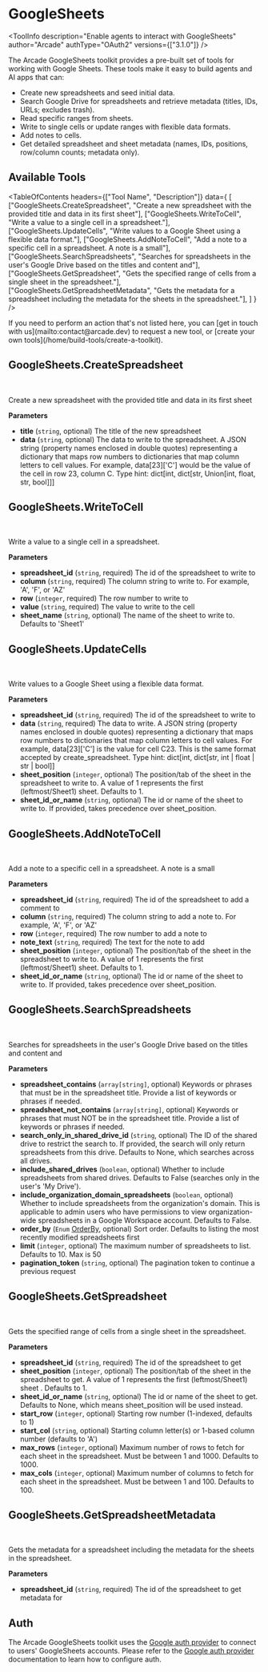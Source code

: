 # GoogleSheets


<ToolInfo
  description="Enable agents to interact with GoogleSheets"
  author="Arcade"
  authType="OAuth2"
  versions={["3.1.0"]}
/>

<Badges repo="arcadeai/arcade_google_sheets" />

The Arcade GoogleSheets toolkit provides a pre-built set of tools for working with Google Sheets. These tools make it easy to build agents and AI apps that can:

- Create new spreadsheets and seed initial data.
- Search Google Drive for spreadsheets and retrieve metadata (titles, IDs, URLs; excludes trash).
- Read specific ranges from sheets.
- Write to single cells or update ranges with flexible data formats.
- Add notes to cells.
- Get detailed spreadsheet and sheet metadata (names, IDs, positions, row/column counts; metadata only).

## Available Tools

<TableOfContents
  headers={["Tool Name", "Description"]}
  data={
    [
      ["GoogleSheets.CreateSpreadsheet", "Create a new spreadsheet with the provided title and data in its first sheet"],
      ["GoogleSheets.WriteToCell", "Write a value to a single cell in a spreadsheet."],
      ["GoogleSheets.UpdateCells", "Write values to a Google Sheet using a flexible data format."],
      ["GoogleSheets.AddNoteToCell", "Add a note to a specific cell in a spreadsheet. A note is a small"],
      ["GoogleSheets.SearchSpreadsheets", "Searches for spreadsheets in the user's Google Drive based on the titles and content and"],
      ["GoogleSheets.GetSpreadsheet", "Gets the specified range of cells from a single sheet in the spreadsheet."],
      ["GoogleSheets.GetSpreadsheetMetadata", "Gets the metadata for a spreadsheet including the metadata for the sheets in the spreadsheet."],
    ]
  }
/>

<Tip>
  If you need to perform an action that's not listed here, you can [get in touch
  with us](mailto:contact@arcade.dev) to request a new tool, or [create your
  own tools](/home/build-tools/create-a-toolkit).
</Tip>

## GoogleSheets.CreateSpreadsheet

<br />
<TabbedCodeBlock
  tabs={[
    {
      label: "Call the Tool Directly",
      content: {
        Python: ["/examples/integrations/toolkits/google_sheets/create_spreadsheet_example_call_tool.py"],
        JavaScript: ["/examples/integrations/toolkits/google_sheets/create_spreadsheet_example_call_tool.js"],
      },
    },
  ]}
/>

Create a new spreadsheet with the provided title and data in its first sheet

**Parameters**

- **title** (`string`, optional) The title of the new spreadsheet
- **data** (`string`, optional) The data to write to the spreadsheet. A JSON string (property names enclosed in double quotes) representing a dictionary that maps row numbers to dictionaries that map column letters to cell values. For example, data[23]['C'] would be the value of the cell in row 23, column C. Type hint: dict[int, dict[str, Union[int, float, str, bool]]]


## GoogleSheets.WriteToCell

<br />
<TabbedCodeBlock
  tabs={[
    {
      label: "Call the Tool Directly",
      content: {
        Python: ["/examples/integrations/toolkits/google_sheets/write_to_cell_example_call_tool.py"],
        JavaScript: ["/examples/integrations/toolkits/google_sheets/write_to_cell_example_call_tool.js"],
      },
    },
  ]}
/>

Write a value to a single cell in a spreadsheet.

**Parameters**

- **spreadsheet_id** (`string`, required) The id of the spreadsheet to write to
- **column** (`string`, required) The column string to write to. For example, 'A', 'F', or 'AZ'
- **row** (`integer`, required) The row number to write to
- **value** (`string`, required) The value to write to the cell
- **sheet_name** (`string`, optional) The name of the sheet to write to. Defaults to 'Sheet1'


## GoogleSheets.UpdateCells

<br />
<TabbedCodeBlock
  tabs={[
    {
      label: "Call the Tool Directly",
      content: {
        Python: ["/examples/integrations/toolkits/google_sheets/update_cells_example_call_tool.py"],
        JavaScript: ["/examples/integrations/toolkits/google_sheets/update_cells_example_call_tool.js"],
      },
    },
  ]}
/>

Write values to a Google Sheet using a flexible data format.

**Parameters**

- **spreadsheet_id** (`string`, required) The id of the spreadsheet to write to
- **data** (`string`, required) The data to write. A JSON string (property names enclosed in double quotes) representing a dictionary that maps row numbers to dictionaries that map column letters to cell values. For example, data[23]['C'] is the value for cell C23. This is the same format accepted by create_spreadsheet. Type hint: dict[int, dict[str, int | float | str | bool]]
- **sheet_position** (`integer`, optional) The position/tab of the sheet in the spreadsheet to write to. A value of 1 represents the first (leftmost/Sheet1) sheet. Defaults to 1.
- **sheet_id_or_name** (`string`, optional) The id or name of the sheet to write to. If provided, takes precedence over sheet_position.


## GoogleSheets.AddNoteToCell

<br />
<TabbedCodeBlock
  tabs={[
    {
      label: "Call the Tool Directly",
      content: {
        Python: ["/examples/integrations/toolkits/google_sheets/add_note_to_cell_example_call_tool.py"],
        JavaScript: ["/examples/integrations/toolkits/google_sheets/add_note_to_cell_example_call_tool.js"],
      },
    },
  ]}
/>

Add a note to a specific cell in a spreadsheet. A note is a small

**Parameters**

- **spreadsheet_id** (`string`, required) The id of the spreadsheet to add a comment to
- **column** (`string`, required) The column string to add a note to. For example, 'A', 'F', or 'AZ'
- **row** (`integer`, required) The row number to add a note to
- **note_text** (`string`, required) The text for the note to add
- **sheet_position** (`integer`, optional) The position/tab of the sheet in the spreadsheet to write to. A value of 1 represents the first (leftmost/Sheet1) sheet. Defaults to 1.
- **sheet_id_or_name** (`string`, optional) The id or name of the sheet to write to. If provided, takes precedence over sheet_position.


## GoogleSheets.SearchSpreadsheets

<br />
<TabbedCodeBlock
  tabs={[
    {
      label: "Call the Tool Directly",
      content: {
        Python: ["/examples/integrations/toolkits/google_sheets/search_spreadsheets_example_call_tool.py"],
        JavaScript: ["/examples/integrations/toolkits/google_sheets/search_spreadsheets_example_call_tool.js"],
      },
    },
  ]}
/>

Searches for spreadsheets in the user's Google Drive based on the titles and content and

**Parameters**

- **spreadsheet_contains** (`array[string]`, optional) Keywords or phrases that must be in the spreadsheet title. Provide a list of keywords or phrases if needed.
- **spreadsheet_not_contains** (`array[string]`, optional) Keywords or phrases that must NOT be in the spreadsheet title. Provide a list of keywords or phrases if needed.
- **search_only_in_shared_drive_id** (`string`, optional) The ID of the shared drive to restrict the search to. If provided, the search will only return spreadsheets from this drive. Defaults to None, which searches across all drives.
- **include_shared_drives** (`boolean`, optional) Whether to include spreadsheets from shared drives. Defaults to False (searches only in the user's 'My Drive').
- **include_organization_domain_spreadsheets** (`boolean`, optional) Whether to include spreadsheets from the organization's domain. This is applicable to admin users who have permissions to view organization-wide spreadsheets in a Google Workspace account. Defaults to False.
- **order_by** (`Enum` [OrderBy](/toolkits/productivity/google_sheets/reference#orderby), optional) Sort order. Defaults to listing the most recently modified spreadsheets first
- **limit** (`integer`, optional) The maximum number of spreadsheets to list. Defaults to 10. Max is 50
- **pagination_token** (`string`, optional) The pagination token to continue a previous request


## GoogleSheets.GetSpreadsheet

<br />
<TabbedCodeBlock
  tabs={[
    {
      label: "Call the Tool Directly",
      content: {
        Python: ["/examples/integrations/toolkits/google_sheets/get_spreadsheet_example_call_tool.py"],
        JavaScript: ["/examples/integrations/toolkits/google_sheets/get_spreadsheet_example_call_tool.js"],
      },
    },
  ]}
/>

Gets the specified range of cells from a single sheet in the spreadsheet.

**Parameters**

- **spreadsheet_id** (`string`, required) The id of the spreadsheet to get
- **sheet_position** (`integer`, optional) The position/tab of the sheet in the spreadsheet to get. A value of 1 represents the first (leftmost/Sheet1) sheet . Defaults to 1.
- **sheet_id_or_name** (`string`, optional) The id or name of the sheet to get. Defaults to None, which means sheet_position will be used instead.
- **start_row** (`integer`, optional) Starting row number (1-indexed, defaults to 1)
- **start_col** (`string`, optional) Starting column letter(s) or 1-based column number (defaults to 'A')
- **max_rows** (`integer`, optional) Maximum number of rows to fetch for each sheet in the spreadsheet. Must be between 1 and 1000. Defaults to 1000.
- **max_cols** (`integer`, optional) Maximum number of columns to fetch for each sheet in the spreadsheet. Must be between 1 and 100. Defaults to 100.


## GoogleSheets.GetSpreadsheetMetadata

<br />
<TabbedCodeBlock
  tabs={[
    {
      label: "Call the Tool Directly",
      content: {
        Python: ["/examples/integrations/toolkits/google_sheets/get_spreadsheet_metadata_example_call_tool.py"],
        JavaScript: ["/examples/integrations/toolkits/google_sheets/get_spreadsheet_metadata_example_call_tool.js"],
      },
    },
  ]}
/>

Gets the metadata for a spreadsheet including the metadata for the sheets in the spreadsheet.

**Parameters**

- **spreadsheet_id** (`string`, required) The id of the spreadsheet to get metadata for




## Auth

The Arcade GoogleSheets toolkit uses the [Google auth provider](/home/auth-providers/google) to connect to users' GoogleSheets accounts. Please refer to the [Google auth provider](/home/auth-providers/google) documentation to learn how to configure auth.

<ToolFooter pipPackageName="arcade_google_sheets" />

